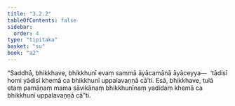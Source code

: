 ```yaml
---
title: "3.2.2"
tableOfContents: false
sidebar:
  order: 4
type: "tipitaka"
basket: "su"
book: "a2"
---
```



<DynamicBreadcrumb />

<Division number="132" book="a2">

<Paragraph number="218" book="a2">
“Saddhā, bhikkhave, bhikkhunī evaṃ sammā āyācamānā āyāceyya—  ‘tādisī homi yādisī khemā ca bhikkhunī uppalavaṇṇā cā’ti. Esā, bhikkhave, tulā etaṃ pamāṇaṃ mama sāvikānaṃ bhikkhunīnaṃ yadidaṃ khemā ca bhikkhunī uppalavaṇṇā cā”ti.
</Paragraph>
</Division>